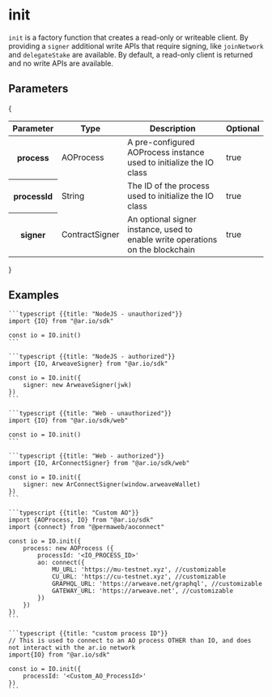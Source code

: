 
# init

`init` is a factory function that creates a read-only or writeable client. By providing a `signer` additional write APIs that require signing, like `joinNetwork` and `delegateStake` are available. By default, a read-only client is returned and no write APIs are available.

## Parameters

{
<div style={{ textAlign: 'center' }}>
  <table className="inline-table">
    <thead>
      <tr>
        <th>Parameter</th>
        <th>Type</th>
        <th>Description</th>
        <th>Optional</th>
      </tr>
    </thead>
    <tbody>
      <tr>
        <th>process</th>
        <td>AOProcess</td>
        <td>
          A pre-configured AOProcess instance used to initialize the IO class
        </td>
        <td>true</td>
      </tr>
      <tr>
        <th>processId</th>
        <td>String</td>
        <td>The ID of the process used to initialize the IO class</td>
        <td>true</td>
      </tr>
      <tr>
        <th>signer</th>
        <td>ContractSigner</td>
        <td>
          An optional signer instance, used to enable write operations on the
          blockchain
        </td>
        <td>true</td>
      </tr>
    </tbody>
  </table>
</div>
}

## Examples

<CodeGroup title="init">

    ```typescript {{title: "NodeJS - unauthorized"}}
    import {IO} from "@ar.io/sdk"

    const io = IO.init()
    ```

    ```typescript {{title: "NodeJS - authorized"}}
    import {IO, ArweaveSigner} from "@ar.io/sdk"

    const io = IO.init({
        signer: new ArweaveSigner(jwk)
    })
    ```

    ```typescript {{title: "Web - unauthorized"}}
    import {IO} from "@ar.io/sdk/web"

    const io = IO.init()
    ```

    ```typescript {{title: "Web - authorized"}}
    import {IO, ArConnectSigner} from "@ar.io/sdk/web"

    const io = IO.init({
        signer: new ArConnectSigner(window.arweaveWallet)
    })
    ```

    ```typescript {{title: "Custom AO"}}
    import {AOProcess, IO} from "@ar.io/sdk"
    import {connect} from "@permaweb/aoconnect"

    const io = IO.init({
        process: new AOProcess ({
            processId: '<IO_PROCESS_ID>'
            ao: connect({
                MU_URL: 'https://mu-testnet.xyz', //customizable
                CU_URL: 'https://cu-testnet.xyz', //customizable
                GRAPHQL_URL: 'https://arweave.net/graphql', //customizable
                GATEWAY_URL: 'https://arweave.net', //customizable
            })
        })
    })
    ```

    ```typescript {{title: "custom process ID"}}
    // This is used to connect to an AO process OTHER than IO, and does not interact with the ar.io network
    import{IO} from "@ar.io/sdk"

    const io = IO.init({
        processId: '<Custom_AO_ProcessId>'
    })
    ```

</CodeGroup>
